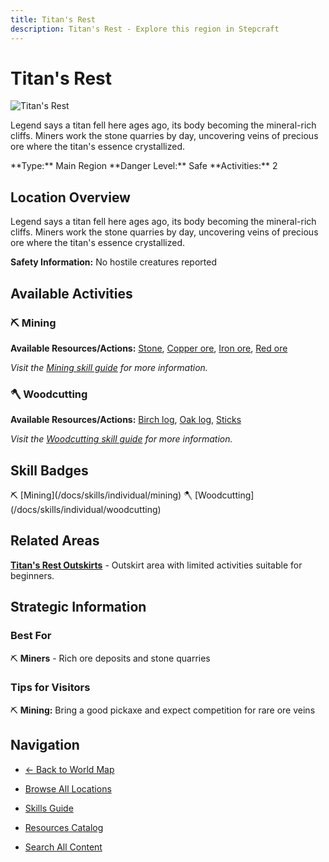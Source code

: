 ```yaml
---
title: Titan's Rest
description: Titan's Rest - Explore this region in Stepcraft
---
```


# Titan's Rest

<div className="flex items-start gap-6 mb-8">
  <div className="flex-shrink-0">
    <img src="/assets/locations/titans_rest.png" alt="Titan's Rest" className="w-32 h-32 border rounded-lg object-cover" />
  </div>
  <div className="flex-1">
    <div className="space-y-3">
      <p className="text-lg text-muted-foreground">Legend says a titan fell here ages ago, its body becoming the mineral-rich cliffs. Miners work the stone quarries by day, uncovering veins of precious ore where the titan's essence crystallized.</p>
      <div className="flex flex-wrap gap-4 text-sm">
        <span className="px-3 py-1 bg-blue-100 dark:bg-blue-900 rounded-md">
          **Type:** Main Region
        </span>
        <span className="px-3 py-1 bg-green-100 dark:bg-green-900 rounded-md">
          **Danger Level:** Safe
        </span>
        <span className="px-3 py-1 bg-purple-100 dark:bg-purple-900 rounded-md">
          **Activities:** 2
        </span>
      </div>
    </div>
  </div>
</div>

## Location Overview

Legend says a titan fell here ages ago, its body becoming the mineral-rich cliffs. Miners work the stone quarries by day, uncovering veins of precious ore where the titan's essence crystallized.

**Safety Information:** No hostile creatures reported



## Available Activities


### ⛏️ Mining

**Available Resources/Actions:** [Stone](/docs/resources/individual/stone), [Copper ore](/docs/resources/individual/copper_ore), [Iron ore](/docs/resources/individual/iron_ore), [Red ore](/docs/resources/individual/red_ore)

*Visit the [Mining skill guide](/docs/skills/individual/mining) for more information.*

### 🪓 Woodcutting

**Available Resources/Actions:** [Birch log](/docs/resources/individual/birch_log), [Oak log](/docs/resources/individual/oak_log), [Sticks](/docs/resources/individual/sticks)

*Visit the [Woodcutting skill guide](/docs/skills/individual/woodcutting) for more information.*


## Skill Badges

<div className="flex flex-wrap gap-2 my-4">
  <span className="inline-flex items-center gap-1 px-3 py-1 bg-stone-100 dark:bg-stone-900 rounded-full text-sm">
    ⛏️ [Mining](/docs/skills/individual/mining)
  </span>
  <span className="inline-flex items-center gap-1 px-3 py-1 bg-green-100 dark:bg-green-900 rounded-full text-sm">
    🪓 [Woodcutting](/docs/skills/individual/woodcutting)
  </span>
</div>


## Related Areas

**[Titan's Rest Outskirts](/docs/map/individual/titans_rest_outskirts)** - Outskirt area with limited activities suitable for beginners.


## Strategic Information

### Best For
⛏️ **Miners** - Rich ore deposits and stone quarries

### Tips for Visitors
⛏️ **Mining:** Bring a good pickaxe and expect competition for rare ore veins

## Navigation

- [← Back to World Map](/docs/map)
- [Browse All Locations](/docs/map/individual)
- [Skills Guide](/docs/skills)
- [Resources Catalog](/docs/resources)

- [Search All Content](/search)
